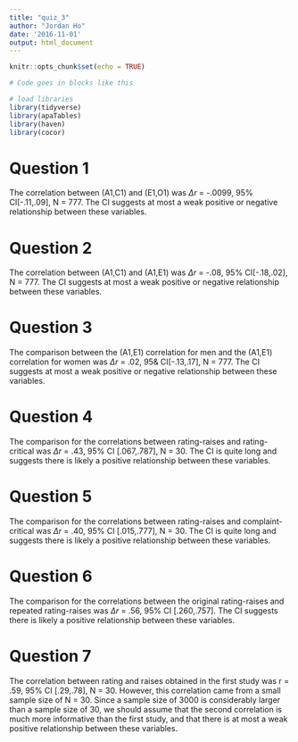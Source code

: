 ```yaml
---
title: "quiz_3"
author: "Jordan Ho"
date: '2016-11-01'
output: html_document
---
```


```r
knitr::opts_chunk$set(echo = TRUE)
```

```r
# Code goes in blocks like this

# load libraries
library(tidyverse)
library(apaTables)
library(haven)
library(cocor)

```

# Question 1

The correlation between (A1,C1) and (E1,O1) was $\Delta r$ = -.0099, 95% CI[-.11,.09], N = 777. The CI suggests at most a weak positive or negative relationship between these variables.

\pagebreak

# Question 2

The correlation between (A1,C1) and (A1,E1) was $\Delta r$ = -.08, 95% CI[-.18,.02], N = 777. The CI suggests at most a weak positive or negative relationship between these variables.

\pagebreak

# Question 3 

The comparison between the (A1,E1) correlation for men and the (A1,E1) correlation for women was $\Delta r$ = .02, 95& CI[-.13,.17], N = 777. The CI suggests at most a weak positive or negative relationship between these variables.

\pagebreak

# Question 4

The comparison for the correlations between rating-raises and rating-critical was $\Delta r$ = .43, 95% CI [.067,.787], N = 30. The CI is quite long and suggests there is likely a positive relationship between these variables.

\pagebreak

# Question 5

The comparison for the correlations between rating-raises and complaint-critical was $\Delta r$ = .40, 95% CI [.015,.777], N = 30. The CI is quite long and suggests there is likely a positive relationship between these variables.

\pagebreak

# Question 6

The comparison for the correlations between the original rating-raises and repeated rating-raises was $\Delta r$ = .56, 95% CI [.260,.757]. The CI suggests there is likely a positive relationship between these variables. 

\pagebreak

# Question 7

The correlation between rating and raises obtained in the first study was r = .59, 95% CI [.29,.78], N = 30. However, this correlation came from a small sample size of N = 30. Since a sample size of 3000 is considerably larger than a sample size of 30, we should assume that the second correlation is much more informative than the first study, and that there is at most a weak positive relationship between these variables.




